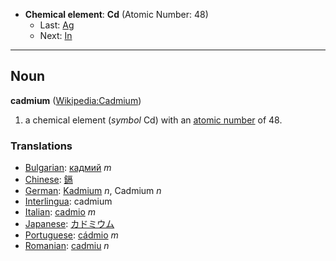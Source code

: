 *'''Chemical element''': '''Cd''' (Atomic Number: 48)
**Last: [[Silver|Ag]]
**Next: [[Indium|In]]
----
== Noun ==
'''cadmium''' ([[en:Cadmium|Wikipedia:Cadmium]])

# a chemical element (''symbol'' Cd) with an [[atomic number]] of 48.

===Translations===
*[[Bulgarian]]: [[кадмий]] ''m''
*[[Chinese]]: [[鎘]]
*[[German]]: [[Kadmium]] ''n'', Cadmium ''n''
*[[Interlingua]]: cadmium
*[[Italian]]: [[cadmio]] ''m''
*[[Japanese]]: [[カドミウム]]
*[[Portuguese]]: [[cádmio]] ''m''
*[[Romanian]]: [[cadmiu]] ''n''